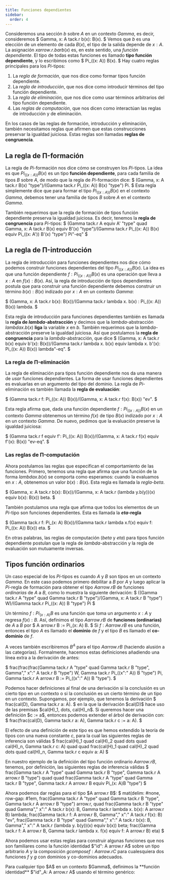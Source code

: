 ```yaml
---
title: Funciones dependientes
sidebar:
  order: 4
---
```


Consideremos una sección $b$ sobre $A$ en un contexto $Gamma$, es decir, consideremos
$ Gamma, x: A tack.r b(x): B(x). $
Vemos que $b$ es una elección de un elemento de cada $B(x)$, el tipo de la salida
depende de $x: A$. La asignación $x arrow.r.bar b(x)$ es, en este sentido, una
*función dependiente*. El tipo de todas estas funciones es llamado
**tipo función dependiente**, y lo escribimos como
$ Pi_((x: A)) B(x). $
Hay cuatro reglas principales para los $Pi$-tipos:

1. La *regla de formación*, que nos dice como formar tipos función dependiente.
2. La *regla de introducción*, que nos dice como introducir términos del tipo función
  dependiente.
3. La *regla de eliminación*, que nos dice como usar términos arbitrarios del tipo función
  dependiente.
4. Las *reglas de computación*, que nos dicen como interactúan las reglas de introducción
  y de eliminación.

En los casos de las reglas de formación, introducción y eliminación, también necesitamos
reglas que afirmen que estas construcciones preservar la igualdad juiciosa. Estas reglas
son llamadas **reglas de congruencia**.

## La regla de Π-formación
La regla de $Pi$-formación nos dice cómo se construyen los $Pi$-tipos. La idea es que
$Pi_((x: A)) B(x)$ es un tipo **función dependiente**, para cada familia de tipos $B$
sobre $A$, de modo que la regla de $Pi$-formación dice:
$ (Gamma\, x: A tack.r B(x) "type")/(Gamma tack.r Pi_((x: A)) B(x) "type") Pi. $
Esta regla simplemente dice que para formar el tipo $Pi_((x: A)) B(x)$ en el contexto
$Gamma$, debemos tener una familia de tipos $B$ sobre $A$ en el contexto $Gamma$.

También requerimos que la regla de formación de tipos función dependiente preserva la
igualdad juiciosa. Es decir, tenemos la **regla de congruencia** para $Pi$-tipos:
$ (Gamma tack.r A equiv A' "type" quad Gamma, x: A tack.r B(x) equiv B'(x) "type")/(Gamma tack.r Pi_((x: A)) B(x) equiv Pi_((x: A')) B'(x) "type") Pi"-eq" $

## La regla de Π-introducción
La regla de introducción para funciones dependientes nos dice cómo podemos construir
funciones dependientes del tipo $Pi_((x: A)) B(x)$. La idea es que una función
dependiente $f: Pi_((x: A)) B(x)$ es una operación que lleva a  $x: A$ en
$f(x): B(x)$. Así, la regla de introducción de tipos dependientes postula que para
construir una función dependiente debemos construir un término $b(x): B(x)$ indizado
por $x: A$ en un contexto $Gamma$:

$ (Gamma\, x: A tack.r b(x): B(x))/(Gamma tack.r lambda x. b(x) : Pi_((x: A)) B(x)) lambda. $

Esta regla de introducción para funciones dependientes también es llamada la
**regla de $lambda$-abstracción** y decimos que la $lambda$-abstracción
$lambda x. b(x)$ **liga** la variable $x$ en $b$.
También requerimos que la $lambda$-abstracción preserve la igualdad juiciosa. Así que
postulamos la **regla de congruencia** para la $lambda$-abstracción, que dice
$ (Gamma\, x: A tack.r b(x) equiv b'(x): B(x))/(Gamma tack.r lambda x. b(x) equiv lambda x. b'(x): Pi_((x: A)) B(x)) lambda"-eq". $


### La regla de Π-eliminación

La regla de eliminación para tipos función dependiente nos da una manera de *usar*
funciones dependientes. La forma de usar funciones dependientes es evaluarlas en un
argumento del tipo del dominio. La regla de $Pi$-eliminación es también llamada la
**regla de evaluación**:

$ (Gamma tack.r f: Pi_((x: A)) B(x))/(Gamma, x: A tack.r f(x): B(x)) "ev". $

Esta regla afirma que, dada una función dependiente $f: Pi_((x: A)) B(x)$ en un contexto
$Gamma$ obtenemos un término $f(x)$ de tipo $B(x)$ indizado por $x: A$ en un
contexto $Gamma$. De nuevo, pedimos que la evaluación preserve la igualdad juiciosa:

$ (Gamma tack.r f equiv f': Pi_((x: A)) B(x))/(Gamma, x: A tack.r f(x) equiv f'(x): B(x)) "ev-eq". $

### Las reglas de Π-computación

Ahora postulamos las reglas que especifican el comportamiento de las funciones. Primero,
tenemos una regla que afirma que una función de la forma $lambda x. b(x)$ se comporta
como esperamos: cuando la evaluamos en $x: A$, obtenemos un valor $b(x): B(x)$. Esta
regla es llamada la *regla-$beta$*.

$ (Gamma, x: A tack.r b(x): B(x))/(Gamma, x: A tack.r (lambda y.b(y))(x) equiv b(x): B(x)) beta. $

También postulamos una regla que afirma que todos los elementos de un $Pi$-tipo son
funciones dependientes. Esta es llamada la **$eta$-regla**

$ (Gamma tack.r f: Pi_(x: A) B(x))/(Gamma tack.r lambda x.f(x) equiv f: Pi_((x: A)) B(x)) eta. $

En otras palabras, las reglas de computación ($beta$ y $eta$) para tipos función
dependiente postulan que la regla de $lambda$-abstracción y la regla de evaluación son
mutuamente inversas.

## Tipos función ordinarios

Un caso especial de los $Pi$-tipos es cuando $A$ y $B$ son tipos en un contexto $Gamma$.
En este caso podemos primero debilitar a $B$ por $A$ y luego aplicar la $Pi$-regla de
formación para obtener el tipo $A arrow.r B$ de funciones *ordinarias* de $A$ a $B$, como lo
muestra la siguiente derivación:
$ ((Gamma tack.r A "type" quad Gamma tack.r B "type")/(Gamma, x: A tack.r B "type") W)/(Gamma tack.r Pi_((x: A)) B "type") Pi $

Un término $f: Pi_(x: A) B$ es una función que toma un argumento $x: A$ y regresa
$f(x): B$. Así, definimos el tipo $A arrow.r B$ de **funciones (ordinarias)** de $A$ a $B$ por
$ A arrow.r B := Pi_(x: A) B. $
Si $f: A arrow.r B$ es una función, entonces el tipo $A$ es llamado el **dominio** de $f$ y
el tipo $B$ es llamado el **co-dominio** de $f$.

A veces también escribiremos $B^A$ para el tipo $A arrow.r B$ (haciendo alusión a las
categorías). Formalmente, hacemos estas definiciones añadiendo una línea extra a la
derivación de antes:

$ frac(frac(frac(Gamma tack.r A "type" quad Gamma tack.r B "type", Gamma"," x":" A tack.r B "type") W, Gamma tack.r Pi_((x":" A)) B "type") Pi, Gamma tack.r A arrow.r B := Pi_((x":" A)) B "type"). $

<div id="observacion-2-2-1">
<Aside type="tip" title="Observación 2.2.1">
Podemos hacer definiciones al final de una derivación si la conclusión es un cierto tipo
en un contexto o si la conclusión es un cierto término de un tipo en un contexto.
Supongamos, por ejemplo, que tenemos la derivación
$ frac(cal(D), Gamma tack.r a: A). $
en la que la derivación $cal(D)$ hace uso de las premisas $cal(H)_1, dots, cal(H)_n$. Si queremos hacer una definición $c := a$, entonces podemos extender el
árbol de derivación con:
$ frac(frac(cal(D), Gamma tack.r a: A), Gamma tack.r c := a: A). $

El efecto de una definición de este tipo es que hemos extendido la teoría de tipos con
una nueva constante $c$, para la cual las siguientes reglas de inferencia son válidas
$ frac(cal(H)_1 quad cal(H)_2 quad dots quad cal(H)_n, Gamma tack.r c: A) quad quad frac(cal(H)_1 quad cal(H)_2 quad dots quad cal(H)_n, Gamma tack.r c equiv a: A) $

En nuestro ejemplo de la definición del tipo función ordinario $A arrow.r B$, tenemos, por
definición, las siguientes reglas de inferencia válidas
$ frac(Gamma tack.r A "type" quad Gamma tack.r B "type", Gamma tack.r A arrow.r B "type") quad quad frac(Gamma tack.r A "type" quad Gamma tack.r B "type", Gamma tack.r A arrow.r B equiv Pi_(x: A)B "type") $
</Aside>
</div>

<div id="observacion-2-2-2">
<Aside type="tip" title="Observación 2.2.2">
Ahora podemos dar reglas para el tipo $A arrow.r B$:
$ mat(delim: #none, row-gap: #1em, frac(Gamma tack.r A "type" quad Gamma tack.r B "type", Gamma tack.r A arrow.r B "type") arrow.r, quad frac(Gamma tack.r B "type" quad Gamma"," x":" A tack.r b(x): B, Gamma tack.r lambda x. b(x): A arrow.r B) lambda; frac(Gamma tack.r f: A arrow.r B, Gamma"," x":" A tack.r f(x): B) "ev", frac(Gamma tack.r B "type" quad Gamma"," x":" A tack.r b(x): B, Gamma"," x":" A tack.r (lambda y. b(y))(x) equiv b(x)) beta; frac(Gamma tack.r f: A arrow.r B, Gamma tack.r lambda x. f(x) equiv f: A arrow.r B) eta) $
</Aside>
</div>

Ahora podemos usar estas reglas para construir algunas funciones que nos son familiares
como la función identidad $"id": A arrow.r A$ sobre un tipo arbitrario $A$ y la composición
$g compose f: A arrow.r C$ para cualesquiera dos funciones $f$ y $g$ con dominios y co-dominios
adecuados.

<div id="definicion-2-2-3">
<Aside type="tip" tilte="Definición 2.2.3">
Para cualquier tipo $A$ en un contexto $Gamma$, definimos la **función identidad**
$"id"_A: A arrow.r A$ usando el término genérico:
</Aside>
</div>
